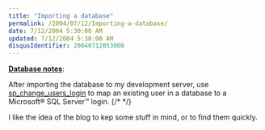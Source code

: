 ```yaml
---
title: "Importing a database"
permalink: /2004/07/12/Importing-a-database/
date: 7/12/2004 5:30:00 AM
updated: 7/12/2004 5:30:00 AM
disqusIdentifier: 20040712053000
---
```

<strong><u>Database notes</u></strong>:

After importing the database to my development server, use [sp_change_users_login](http://msdn.microsoft.com/library/default.asp?url=/library/en-us/tsqlref/ts_sp_addp_0awi.asp) to map an existing user in a database to a Microsoft® SQL Server™ login.
{/* <!-- more --> */}

I like the idea of the blog to kep some stuff in mind, or to find them quickly.

